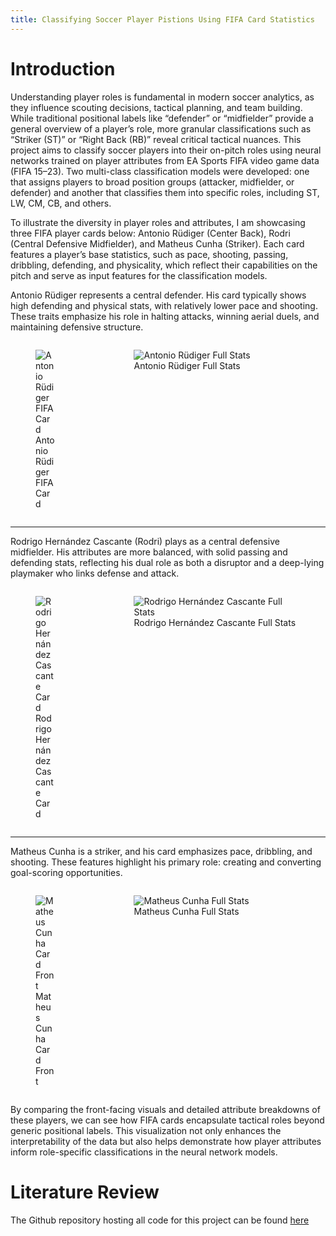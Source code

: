 ```yaml
---
title: Classifying Soccer Player Pistions Using FIFA Card Statistics
---
```


# Introduction

Understanding player roles is fundamental in modern soccer analytics, as they influence scouting decisions, tactical planning, and team building. While traditional positional labels like "defender" or "midfielder" provide a general overview of a player's role, more granular classifications such as "Striker (ST)" or "Right Back (RB)" reveal critical tactical nuances. This project aims to classify soccer players into their on-pitch roles using neural networks trained on player attributes from EA Sports FIFA video game data (FIFA 15–23). Two multi-class classification models were developed: one that assigns players to broad position groups (attacker, midfielder, or defender) and another that classifies them into specific roles, including ST, LW, CM, CB, and others.

To illustrate the diversity in player roles and attributes, I am showcasing three FIFA player cards below: Antonio Rüdiger (Center Back), Rodri (Central Defensive Midfielder), and Matheus Cunha (Striker). Each card features a player's base statistics, such as pace, shooting, passing, dribbling, defending, and physicality, which reflect their capabilities on the pitch and serve as input features for the classification models.

Antonio Rüdiger represents a central defender. His card typically shows high defending and physical stats, with relatively lower pace and shooting. These traits emphasize his role in halting attacks, winning aerial duels, and maintaining defensive structure.

::: {.columns}

::: {.column width="24%"}
![Antonio Rüdiger FIFA Card](./img/fifa_cards/rudiger_card_front.avif)
:::

::: {.column width="1%"}
&nbsp;
:::

::: {.column width="75%"}
![Antonio Rüdiger Full Stats](./img/fifa_cards/rudiger_full_stats.png)
:::

:::

---

Rodrigo Hernández Cascante (Rodri) plays as a central defensive midfielder. His attributes are more balanced, with solid passing and defending stats, reflecting his dual role as both a disruptor and a deep-lying playmaker who links defense and attack.

::: {.columns}

::: {.column width="24%"}
![Rodrigo Hernández Cascante Card](./img/fifa_cards/rodri_card_front.avif)
:::

::: {.column width="1%"}
&nbsp;
:::

::: {.column width="75%"}
![Rodrigo Hernández Cascante Full Stats](./img/fifa_cards/rodri_full_stats.png)
:::

:::

---

Matheus Cunha is a striker, and his card emphasizes pace, dribbling, and shooting. These features highlight his primary role: creating and converting goal-scoring opportunities.

::: {.columns}

::: {.column width="24%"}
![Matheus Cunha Card Front](./img/fifa_cards/cunha_card_front.avif)
:::

::: {.column width="1%"}
&nbsp;
:::

::: {.column width="75%"}
![Matheus Cunha Full Stats](./img/fifa_cards/cunha_full_stats.png)
:::

:::

By comparing the front-facing visuals and detailed attribute breakdowns of these players, we can see how FIFA cards encapsulate tactical roles beyond generic positional labels. This visualization not only enhances the interpretability of the data but also helps demonstrate how player attributes inform role-specific classifications in the neural network models.

# Literature Review




The Github repository hosting all code for this project can be found [here](https://github.com/dcorc7/FIFA-Position-Classifier)